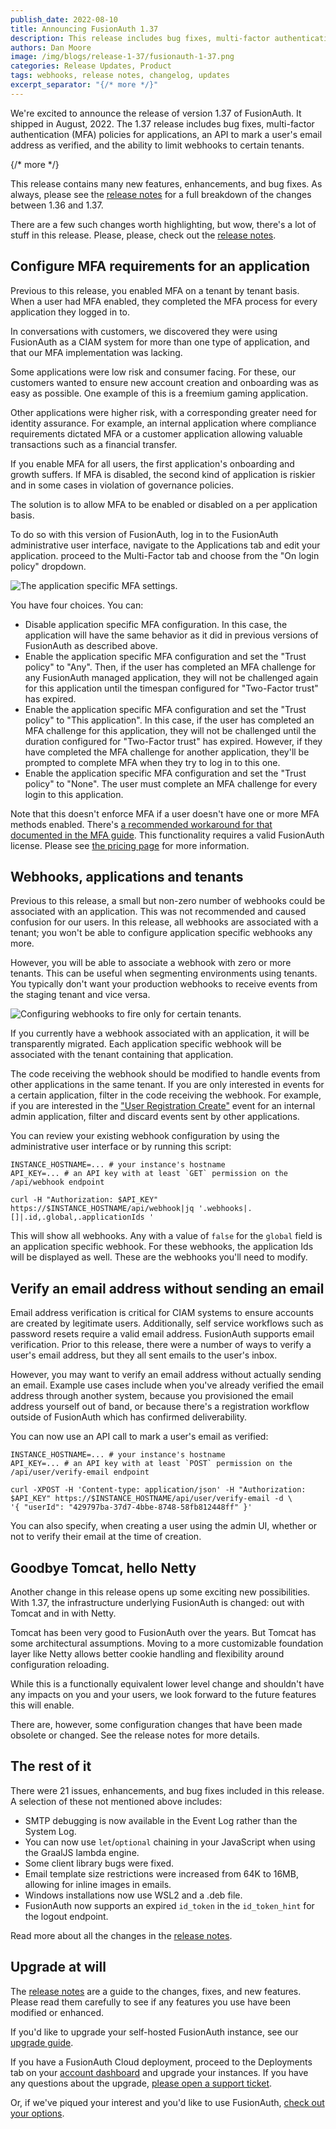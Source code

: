 ```yaml
---
publish_date: 2022-08-10 
title: Announcing FusionAuth 1.37
description: This release includes bug fixes, multi-factor authentication (MFA) policies for applications, an API to mark a user's email address as verified, and the ability to limit webhooks to a certain tenant.
authors: Dan Moore
image: /img/blogs/release-1-37/fusionauth-1-37.png
categories: Release Updates, Product
tags: webhooks, release notes, changelog, updates
excerpt_separator: "{/* more */}"
---
```


We're excited to announce the release of version 1.37 of FusionAuth. It shipped in August, 2022. The 1.37 release includes bug fixes, multi-factor authentication (MFA) policies for applications, an API to mark a user's email address as verified, and the ability to limit webhooks to certain tenants.

{/* more */}

This release contains many new features, enhancements, and bug fixes. As always, please see the [release notes](/docs/release-notes/#version-1-37-0) for a full breakdown of the changes between 1.36 and 1.37. 

There are a few such changes worth highlighting, but wow, there's a lot of stuff in this release. Please, please, check out the [release notes](/docs/release-notes/#version-1-37-0).

## Configure MFA requirements for an application 

Previous to this release, you enabled MFA on a tenant by tenant basis. When a user had MFA enabled, they completed the MFA process for every application they logged in to.

In conversations with customers, we discovered they were using FusionAuth as a CIAM system for more than one type of application, and that our MFA implementation was lacking.

Some applications were low risk and consumer facing. For these, our customers wanted to ensure new account creation and onboarding was as easy as possible. One example of this is a freemium gaming application.

Other applications were higher risk, with a corresponding greater need for identity assurance. For example, an internal application where compliance requirements dictated MFA or a customer application allowing valuable transactions such as a financial transfer.

If you enable MFA for all users, the first application's onboarding and growth suffers. If MFA is disabled, the second kind of application is riskier and in some cases in violation of governance policies.

The solution is to allow MFA to be enabled or disabled on a per application basis.

To do so with this version of FusionAuth, log in to the FusionAuth administrative user interface, navigate to the <Breadcrumb>Applications</Breadcrumb> tab and edit your application. proceed to the <Breadcrumb>Multi-Factor</Breadcrumb> tab and choose from the "On login policy" dropdown.

![The application specific MFA settings.](/img/blogs/release-1-37/multi-factor-app-config.png)

You have four choices. You can:

* Disable application specific MFA configuration. In this case, the application will have the same behavior as it did in previous versions of FusionAuth as described above.
* Enable the application specific MFA configuration and set the "Trust policy" to "Any". Then, if the user has completed an MFA challenge for any FusionAuth managed application, they will not be challenged again for this application until the timespan configured for "Two-Factor trust" has expired.
* Enable the application specific MFA configuration and set the "Trust policy" to "This application". In this case, if the user has completed an MFA challenge for this application, they will not be challenged until the duration configured for "Two-Factor trust" has expired. However, if they have completed the MFA challenge for another application, they'll be prompted to complete MFA when they try to log in to this one.
* Enable the application specific MFA configuration and set the "Trust policy" to "None". The user must complete an MFA challenge for every login to this application.

Note that this doesn't enforce MFA if a user doesn't have one or more MFA methods enabled. There's [a recommended workaround for that documented in the MFA guide](/docs/lifecycle/authenticate-users/multi-factor-authentication#forcing-mfa). This functionality requires a valid FusionAuth license. Please see [the pricing page](/pricing) for more information.

## Webhooks, applications and tenants

Previous to this release, a small but non-zero number of webhooks could be associated with an application. This was not recommended and caused confusion for our users. In this release, all webhooks are associated with a tenant; you won't be able to configure application specific webhooks any more.

However, you will be able to associate a webhook with zero or more tenants. This can be useful when segmenting environments using tenants. You typically  don't want your production webhooks to receive events from the staging tenant and vice versa.

![Configuring webhooks to fire only for certain tenants.](/img/blogs/release-1-37/webhook-tenant-limit.png)

If you currently have a webhook associated with an application, it will be transparently migrated. Each application specific webhook will be associated with the tenant containing that application.

The code receiving the webhook should be modified to handle events from other applications in the same tenant. If you are only interested in events for a certain application, filter in the code receiving the webhook. For example, if you are interested in the ["User Registration Create"](/docs/extend/events-and-webhooks/events/user-registration-create) event for an internal admin application, filter and discard events sent by other applications.

You can review your existing webhook configuration by using the administrative user interface or by running this script:

```shell
INSTANCE_HOSTNAME=... # your instance's hostname
API_KEY=... # an API key with at least `GET` permission on the /api/webhook endpoint

curl -H "Authorization: $API_KEY" https://$INSTANCE_HOSTNAME/api/webhook|jq '.webhooks|.[]|.id,.global,.applicationIds '
```

This will show all webhooks. Any with a value of `false` for the `global` field is an application specific webhook. For these webhooks, the application Ids will be displayed as well. These are the webhooks you'll need to modify.

## Verify an email address without sending an email

Email address verification is critical for CIAM systems to ensure accounts are created by legitimate users. Additionally, self service workflows such as password resets require a valid email address. FusionAuth supports email verification. Prior to this release, there were a number of ways to verify a user's email address, but they all sent emails to the user's inbox.

However, you may want to verify an email address without actually sending an email. Example use cases include when you've already verified the email address through another system, because you provisioned the email address yourself out of band, or because there's a registration workflow outside of FusionAuth which has confirmed deliverability.

You can now use an API call to mark a user's email as verified:

```shell
INSTANCE_HOSTNAME=... # your instance's hostname
API_KEY=... # an API key with at least `POST` permission on the /api/user/verify-email endpoint

curl -XPOST -H 'Content-type: application/json' -H "Authorization: $API_KEY" https://$INSTANCE_HOSTNAME/api/user/verify-email -d \
'{ "userId": "429797ba-37d7-4bbe-8748-58fb812448ff" }'
```

You can also specify, when creating a user using the admin UI, whether or not to verify their email at the time of creation.

## Goodbye Tomcat, hello Netty

Another change in this release opens up some exciting new possibilities. With 1.37, the infrastructure underlying FusionAuth is changed: out with Tomcat and in with Netty.

Tomcat has been very good to FusionAuth over the years. But Tomcat has some architectural assumptions. Moving to a more customizable foundation layer like Netty allows better cookie handling and flexibility around configuration reloading.

While this is a functionally equivalent lower level change and shouldn't have any impacts on you and your users, we look forward to the future features this will enable.

There are, however, some configuration changes that have been made obsolete or changed. See the release notes for more details.

## The rest of it

There were 21 issues, enhancements, and bug fixes included in this release. A selection of these not mentioned above includes:

* SMTP debugging is now available in the Event Log rather than the System Log.
* You can now use `let`/`optional` chaining in your JavaScript when using the GraalJS lambda engine.
* Some client library bugs were fixed.
* Email template size restrictions were increased from 64K to 16MB, allowing for inline images in emails.
* Windows installations now use WSL2 and a .deb file.
* FusionAuth now supports an expired `id_token` in the `id_token_hint` for the logout endpoint.

Read more about all the changes in the [release notes](/docs/release-notes/#version-1-37-0).

## Upgrade at will

The [release notes](/docs/release-notes/#version-1-37-0) are a guide to the changes, fixes, and new features. Please read them carefully to see if any features you use have been modified or enhanced.

If you'd like to upgrade your self-hosted FusionAuth instance, see our [upgrade guide](/docs/operate/deploy/upgrade). 

If you have a FusionAuth Cloud deployment, proceed to the <Breadcrumb>Deployments</Breadcrumb> tab on your [account dashboard](https://account.fusionauth.io/account/deployment/) and upgrade your instances. If you have any questions about the upgrade, [please open a support ticket](https://account.fusionauth.io/account/support/).

Or, if we've piqued your interest and you'd like to use FusionAuth, [check out your options](/pricing).
